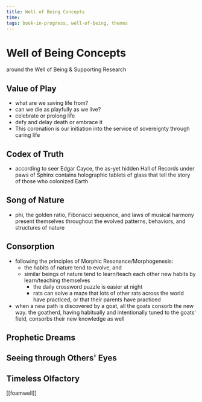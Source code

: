 ```yaml
---
title: Well of Being Concepts
time:
tags: book-in-progress, well-of-being, themes
---
```


# Well of Being Concepts

around the Well of Being & Supporting Research

## Value of Play

- what are we saving life from?
- can we die as playfully as we live?
- celebrate or prolong life
- defy and delay death or embrace it
- This coronation is our initiation into the service of sovereignty through caring life

## Codex of Truth

- according to seer Edgar Cayce, the as-yet hidden Hall of Records under paws of Sphinx contains holographic tablets of glass that tell the story of those who colonized Earth

## Song of Nature

- phi, the golden ratio, Fibonacci sequence, and laws of musical harmony present themselves throughout the evolved patterns, behaviors, and structures of nature

## Consorption

- following the principles of Morphic Resonance/Morphogenesis:
  - the habits of nature tend to evolve, and
  - similar beings of nature tend to learn/teach each other new habits by learn/teaching themselves
    - the daily crossword puzzle is easier at night
    - rats can solve a maze that lots of other rats across the world have practiced, or that their parents have practiced
- when a new path is discovered by a goat, all the goats consorb the new way. the goatherd, having habitually and intentionally tuned to the goats' field, consorbs their new knowledge as well

## Prophetic Dreams

## Seeing through Others' Eyes

## Timeless Olfactory

[[foamwell]]
